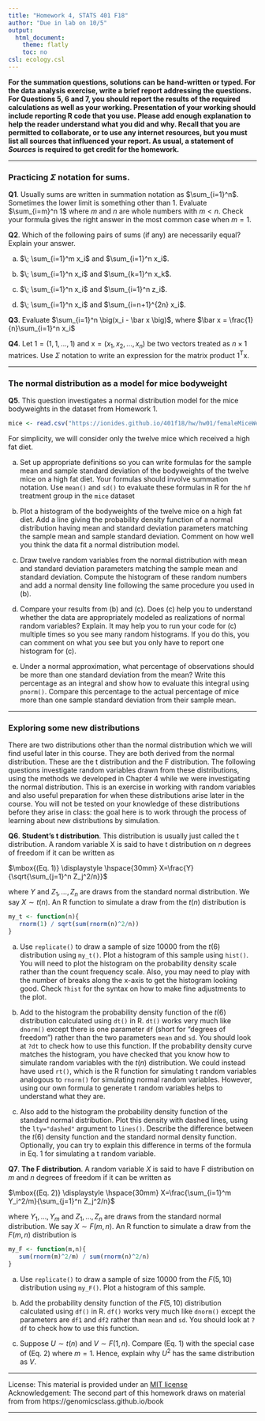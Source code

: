 ```yaml
---
title: "Homework 4, STATS 401 F18"
author: "Due in lab on 10/5"
output:
  html_document:
    theme: flatly
    toc: no
csl: ecology.csl
---
```


\newcommand\mat[1]{\mathbb{#1}}
\renewcommand\vec[1]{\boldsymbol{\mathrm{#1}}}
\newcommand\xtranspose{{\mbox{\tiny \textsc{t}}}}
\newcommand\transpose{{\scriptscriptstyle \mathrm{T}}}

**For the summation questions, solutions can be hand-written or typed.
For the data analysis exercise, write a brief report addressing the questions.
For Questions 5, 6 and 7, you should report the results of the required calculations as well as your working. Presentation of your working should include reporting R code that you use. Please add enough explanation to help the reader understand what you did and why.
Recall that you are permitted to collaborate, or to use any internet resources, but you must list all sources that influenced your report. As usual, a statement of _Sources_ is required to get credit for the homework.**

--------------

### Practicing $\Sigma$ notation for sums.

**Q1**. Usually sums are written in summation notation as $\sum_{i=1}^n$. Sometimes the lower limit is something other than 1. Evaluate $\sum_{i=m}^n 1$ where $m$ and $n$ are whole numbers with $m<n$. Check your formula gives the right answer in the most common case when $m=1$.

**Q2**. Which of the following pairs of sums (if any) are necessarily equal? Explain your answer.

(a) $\; \sum_{i=1}^m x_i$ and $\sum_{i=1}^n x_i$.

(b) $\; \sum_{i=1}^n x_i$ and $\sum_{k=1}^n x_k$.

(c) $\; \sum_{i=1}^n x_i$ and $\sum_{i=1}^n z_i$.

(d) $\; \sum_{i=1}^n x_i$ and $\sum_{i=n+1}^{2n} x_i$.

**Q3**. Evaluate $\sum_{i=1}^n \big(x_i - \bar x \big)$, where $\bar x = \frac{1}{n}\sum_{i=1}^n x_i$

**Q4**. Let $\vec{1}=(1,1,\dots,1)$ and $\vec{x}=(x_1,x_2,\dots,x_n)$ be two vectors treated as $n\times 1$ matrices. Use $\Sigma$ notation to write an expression for the matrix product $\vec{1}^\transpose\vec{x}$.

---------------

### The normal distribution as a model for mice bodyweight

**Q5**. This question investigates a normal distribution model for the mice bodyweights in the dataset from Homework 1. 
```r
mice <- read.csv("https://ionides.github.io/401f18/hw/hw01/femaleMiceWeights.csv")
```
For simplicity, we will consider only the twelve mice which received a high fat diet. 

(a) Set up appropriate definitions so you can write formulas for the sample mean and sample standard deviation of the bodyweights of the twelve mice on a high fat diet. Your formulas should involve summation notation. Use `mean()` and `sd()` to evaluate these formulas in R for the `hf` treatment group in the `mice` dataset

(b) Plot a histogram of the bodyweights of the twelve mice on a high fat diet.
Add a line giving the probability density function of a normal distribution having mean and standard deviation parameters matching the sample mean and sample standard deviation. Comment on how well you think the data fit a normal distribution model.

(c) Draw twelve random variables from the normal distribution with mean and standard deviation parameters matching the sample mean and standard deviation. Compute the histogram of these random numbers and add a normal density line following the same procedure you used in (b).

(d) Compare your results from (b) and (c). Does (c) help you to understand whether the data are appropriately modeled as realizations of normal random variables? Explain. It may help you to run your code for (c) multiple times so you see many random histograms. If you do this, you can comment on what you see but you only have to report one histogram for (c).

(e) Under a normal approximation, what percentage of observations should be more than one standard deviation from the mean? Write this percentage as an integral and show how to evaluate this integral using `pnorm()`. Compare this percentage to the actual percentage of mice more than one sample standard deviation from their sample mean.

--------------

### Exploring some new distributions

There are two distributions other than the normal distribution which we will find useful later in this course. They are both derived from the normal distribution. These are the t distribution and the F distribution. The following questions investigate random variables drawn from these distributions, using the methods we developed in Chapter 4 while we were investigating the normal distribution. This is an exercise in working with random variables and also useful preparation for when these distributions arise later in the course. You will not be tested on your knowledge of these distributions before they arise in class: the goal here is to work through the process of learning about new distributions by simulation.

**Q6**. **Student's t distribution**. This distribution is usually just called the t distribution.
A random variable X is said to have t distribution on $n$ degrees of freedom if it can be written as

$\mbox{(Eq. 1)} \displaystyle \hspace{30mm} X=\frac{Y}{\sqrt{\sum_{j=1}^n Z_j^2/n}}$

where $Y$ and $Z_1,\dots,Z_n$ are draws from the standard normal distribution. We say $X\sim t(n)$. An R function to simulate a draw from the $t(n)$ distribution is
```r
my_t <- function(n){
   rnorm(1) / sqrt(sum(rnorm(n)^2/n))
}
```

(a) Use `replicate()` to draw a sample of size 10000 from the $t(6)$ distribution using `my_t()`. Plot a histogram of this sample using `hist()`. You will need to plot the histogram on the probability density scale rather than the count frequency scale. Also, you may need to play with the number of breaks along the x-axis to get the histogram looking good. Check `?hist` for the syntax on how to make fine adjustments to the plot.


(b) Add to the histogram the probability density function of the $t(6)$ distribution calculated using `dt()` in R. `dt()` works very much like `dnorm()` except there is one parameter `df` (short for "degrees of freedom") rather than the two parameters `mean` and `sd`. You should look at `?dt` to check how to use this function. If the probability density curve matches the histogram, you have checked that you know how to simulate random variables with the $t(n)$ distribution. We could instead have used `rt()`, which is the R function for simulating t random variables analogous to `rnorm()` for simulating normal random variables. However, using our own formula to generate t random variables helps to understand what they are.

(c) Also add to the histogram the probability density function of the standard normal distribution. Plot this density with dashed lines, using the `lty="dashed"` argument to `lines()`. Describe the difference between the $t(6)$ density function and the standard normal density function. Optionally, you can try to explain this difference in terms of the formula in Eq. 1 for simulating a t random variable.



**Q7**. **The F distribution**. A random variable $X$ is said to have  F distribution on $m$ and $n$ degrees of freedom if it can be written as

$\mbox{(Eq. 2)} \displaystyle \hspace{30mm} X=\frac{\sum_{i=1}^m Y_i^2/m}{\sum_{j=1}^n Z_j^2/n}$

where $Y_1,\dots,Y_m$ and $Z_1,\dots,Z_n$ are draws from the standard normal distribution. We say $X\sim F(m,n)$. An R function to simulate a draw from the $F(m,n)$ distribution is
```r
my_F <- function(m,n){
   sum(rnorm(m)^2/m) / sum(rnorm(n)^2/n)
}
```

(a) Use `replicate()` to draw a sample of size 10000 from the $F(5,10)$ distribution using `my_F()`. Plot a histogram of this sample.

(b) Add the probability density function of the $F(5,10)$ distribution calculated using `df()` in R. `df()` works very much like `dnorm()` except the parameters are `df1` and `df2` rather than `mean` and `sd`. You should look at `?df` to check how to use this function.

(c) Suppose $U\sim t(n)$ and $V\sim F(1,n)$.  Compare (Eq. 1) with the special case of (Eq. 2) where $m=1$. Hence, explain why $U^2$ has the same distribution as $V$.




--------------


License: This material is provided under an [MIT license](https://ionides.github.io/401w18/LICENSE)<br>
Acknowledgement: The second part of this homework draws on material from from https://genomicsclass.github.io/book

------
